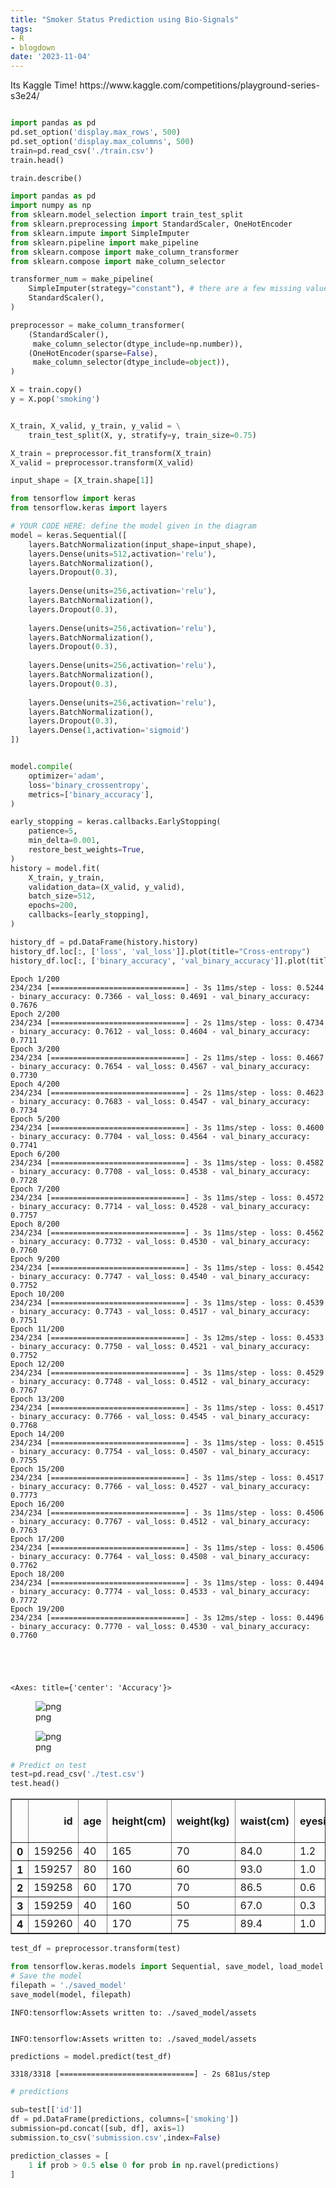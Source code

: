 ```yaml
---
title: "Smoker Status Prediction using Bio-Signals"
tags:
- R
- blogdown
date: '2023-11-04'
---
```

Its Kaggle Time!
https://www.kaggle.com/competitions/playground-series-s3e24/

```python

import pandas as pd
pd.set_option('display.max_rows', 500)
pd.set_option('display.max_columns', 500)
train=pd.read_csv('./train.csv')
train.head()
```



```python
train.describe()
```




```python
import pandas as pd
import numpy as np
from sklearn.model_selection import train_test_split
from sklearn.preprocessing import StandardScaler, OneHotEncoder
from sklearn.impute import SimpleImputer
from sklearn.pipeline import make_pipeline
from sklearn.compose import make_column_transformer
from sklearn.compose import make_column_selector

transformer_num = make_pipeline(
    SimpleImputer(strategy="constant"), # there are a few missing values
    StandardScaler(),
)

preprocessor = make_column_transformer(
    (StandardScaler(),
     make_column_selector(dtype_include=np.number)),
    (OneHotEncoder(sparse=False),
     make_column_selector(dtype_include=object)),
)

X = train.copy()
y = X.pop('smoking')


X_train, X_valid, y_train, y_valid = \
    train_test_split(X, y, stratify=y, train_size=0.75)

X_train = preprocessor.fit_transform(X_train)
X_valid = preprocessor.transform(X_valid)

input_shape = [X_train.shape[1]]

```


```python
from tensorflow import keras
from tensorflow.keras import layers

# YOUR CODE HERE: define the model given in the diagram
model = keras.Sequential([
    layers.BatchNormalization(input_shape=input_shape),
    layers.Dense(units=512,activation='relu'),
    layers.BatchNormalization(),
    layers.Dropout(0.3),
  
    layers.Dense(units=256,activation='relu'),
    layers.BatchNormalization(),
    layers.Dropout(0.3),
  
    layers.Dense(units=256,activation='relu'),
    layers.BatchNormalization(),
    layers.Dropout(0.3),
  
    layers.Dense(units=256,activation='relu'),
    layers.BatchNormalization(),
    layers.Dropout(0.3),
  
    layers.Dense(units=256,activation='relu'),
    layers.BatchNormalization(),
    layers.Dropout(0.3),
    layers.Dense(1,activation='sigmoid')
])


model.compile(
    optimizer='adam',
    loss='binary_crossentropy',
    metrics=['binary_accuracy'],
)

early_stopping = keras.callbacks.EarlyStopping(
    patience=5,
    min_delta=0.001,
    restore_best_weights=True,
)
history = model.fit(
    X_train, y_train,
    validation_data=(X_valid, y_valid),
    batch_size=512,
    epochs=200,
    callbacks=[early_stopping],
)

history_df = pd.DataFrame(history.history)
history_df.loc[:, ['loss', 'val_loss']].plot(title="Cross-entropy")
history_df.loc[:, ['binary_accuracy', 'val_binary_accuracy']].plot(title="Accuracy")
```

    Epoch 1/200
    234/234 [==============================] - 3s 11ms/step - loss: 0.5244 - binary_accuracy: 0.7366 - val_loss: 0.4691 - val_binary_accuracy: 0.7676
    Epoch 2/200
    234/234 [==============================] - 2s 11ms/step - loss: 0.4734 - binary_accuracy: 0.7612 - val_loss: 0.4604 - val_binary_accuracy: 0.7711
    Epoch 3/200
    234/234 [==============================] - 2s 11ms/step - loss: 0.4667 - binary_accuracy: 0.7654 - val_loss: 0.4567 - val_binary_accuracy: 0.7730
    Epoch 4/200
    234/234 [==============================] - 2s 11ms/step - loss: 0.4623 - binary_accuracy: 0.7683 - val_loss: 0.4547 - val_binary_accuracy: 0.7734
    Epoch 5/200
    234/234 [==============================] - 3s 11ms/step - loss: 0.4600 - binary_accuracy: 0.7704 - val_loss: 0.4564 - val_binary_accuracy: 0.7741
    Epoch 6/200
    234/234 [==============================] - 3s 11ms/step - loss: 0.4582 - binary_accuracy: 0.7708 - val_loss: 0.4538 - val_binary_accuracy: 0.7728
    Epoch 7/200
    234/234 [==============================] - 3s 11ms/step - loss: 0.4572 - binary_accuracy: 0.7714 - val_loss: 0.4528 - val_binary_accuracy: 0.7757
    Epoch 8/200
    234/234 [==============================] - 3s 11ms/step - loss: 0.4562 - binary_accuracy: 0.7732 - val_loss: 0.4530 - val_binary_accuracy: 0.7760
    Epoch 9/200
    234/234 [==============================] - 3s 11ms/step - loss: 0.4542 - binary_accuracy: 0.7747 - val_loss: 0.4540 - val_binary_accuracy: 0.7752
    Epoch 10/200
    234/234 [==============================] - 3s 11ms/step - loss: 0.4539 - binary_accuracy: 0.7743 - val_loss: 0.4517 - val_binary_accuracy: 0.7751
    Epoch 11/200
    234/234 [==============================] - 3s 12ms/step - loss: 0.4533 - binary_accuracy: 0.7750 - val_loss: 0.4521 - val_binary_accuracy: 0.7752
    Epoch 12/200
    234/234 [==============================] - 3s 11ms/step - loss: 0.4529 - binary_accuracy: 0.7748 - val_loss: 0.4512 - val_binary_accuracy: 0.7767
    Epoch 13/200
    234/234 [==============================] - 3s 11ms/step - loss: 0.4517 - binary_accuracy: 0.7766 - val_loss: 0.4545 - val_binary_accuracy: 0.7768
    Epoch 14/200
    234/234 [==============================] - 3s 11ms/step - loss: 0.4515 - binary_accuracy: 0.7754 - val_loss: 0.4507 - val_binary_accuracy: 0.7755
    Epoch 15/200
    234/234 [==============================] - 3s 11ms/step - loss: 0.4517 - binary_accuracy: 0.7766 - val_loss: 0.4527 - val_binary_accuracy: 0.7773
    Epoch 16/200
    234/234 [==============================] - 3s 11ms/step - loss: 0.4506 - binary_accuracy: 0.7767 - val_loss: 0.4512 - val_binary_accuracy: 0.7763
    Epoch 17/200
    234/234 [==============================] - 3s 11ms/step - loss: 0.4506 - binary_accuracy: 0.7764 - val_loss: 0.4508 - val_binary_accuracy: 0.7762
    Epoch 18/200
    234/234 [==============================] - 3s 11ms/step - loss: 0.4494 - binary_accuracy: 0.7774 - val_loss: 0.4533 - val_binary_accuracy: 0.7772
    Epoch 19/200
    234/234 [==============================] - 3s 12ms/step - loss: 0.4496 - binary_accuracy: 0.7770 - val_loss: 0.4530 - val_binary_accuracy: 0.7760





    <Axes: title={'center': 'Accuracy'}>




    
![png](output_3_2.png)
    



    
![png](output_3_3.png)
    



```python
# Predict on test
test=pd.read_csv('./test.csv')
test.head()
```




<div>
<style scoped>
    .dataframe tbody tr th:only-of-type {
        vertical-align: middle;
    }

    .dataframe tbody tr th {
        vertical-align: top;
    }

    .dataframe thead th {
        text-align: right;
    }
</style>
<table border="1" class="dataframe">
  <thead>
    <tr style="text-align: right;">
      <th></th>
      <th>id</th>
      <th>age</th>
      <th>height(cm)</th>
      <th>weight(kg)</th>
      <th>waist(cm)</th>
      <th>eyesight(left)</th>
      <th>eyesight(right)</th>
      <th>hearing(left)</th>
      <th>hearing(right)</th>
      <th>systolic</th>
      <th>relaxation</th>
      <th>fasting blood sugar</th>
      <th>Cholesterol</th>
      <th>triglyceride</th>
      <th>HDL</th>
      <th>LDL</th>
      <th>hemoglobin</th>
      <th>Urine protein</th>
      <th>serum creatinine</th>
      <th>AST</th>
      <th>ALT</th>
      <th>Gtp</th>
      <th>dental caries</th>
    </tr>
  </thead>
  <tbody>
    <tr>
      <th>0</th>
      <td>159256</td>
      <td>40</td>
      <td>165</td>
      <td>70</td>
      <td>84.0</td>
      <td>1.2</td>
      <td>1.2</td>
      <td>1</td>
      <td>1</td>
      <td>130</td>
      <td>89</td>
      <td>107</td>
      <td>200</td>
      <td>186</td>
      <td>49</td>
      <td>115</td>
      <td>14.2</td>
      <td>1</td>
      <td>0.9</td>
      <td>19</td>
      <td>25</td>
      <td>32</td>
      <td>0</td>
    </tr>
    <tr>
      <th>1</th>
      <td>159257</td>
      <td>80</td>
      <td>160</td>
      <td>60</td>
      <td>93.0</td>
      <td>1.0</td>
      <td>1.0</td>
      <td>2</td>
      <td>2</td>
      <td>144</td>
      <td>72</td>
      <td>93</td>
      <td>172</td>
      <td>158</td>
      <td>35</td>
      <td>104</td>
      <td>13.0</td>
      <td>1</td>
      <td>1.1</td>
      <td>20</td>
      <td>12</td>
      <td>24</td>
      <td>0</td>
    </tr>
    <tr>
      <th>2</th>
      <td>159258</td>
      <td>60</td>
      <td>170</td>
      <td>70</td>
      <td>86.5</td>
      <td>0.6</td>
      <td>0.7</td>
      <td>1</td>
      <td>1</td>
      <td>117</td>
      <td>75</td>
      <td>92</td>
      <td>161</td>
      <td>173</td>
      <td>39</td>
      <td>88</td>
      <td>15.4</td>
      <td>1</td>
      <td>1.4</td>
      <td>38</td>
      <td>60</td>
      <td>36</td>
      <td>0</td>
    </tr>
    <tr>
      <th>3</th>
      <td>159259</td>
      <td>40</td>
      <td>160</td>
      <td>50</td>
      <td>67.0</td>
      <td>0.3</td>
      <td>0.4</td>
      <td>1</td>
      <td>1</td>
      <td>116</td>
      <td>62</td>
      <td>91</td>
      <td>213</td>
      <td>47</td>
      <td>75</td>
      <td>128</td>
      <td>14.5</td>
      <td>1</td>
      <td>0.6</td>
      <td>25</td>
      <td>18</td>
      <td>10</td>
      <td>1</td>
    </tr>
    <tr>
      <th>4</th>
      <td>159260</td>
      <td>40</td>
      <td>170</td>
      <td>75</td>
      <td>89.4</td>
      <td>1.0</td>
      <td>0.9</td>
      <td>1</td>
      <td>1</td>
      <td>132</td>
      <td>94</td>
      <td>79</td>
      <td>170</td>
      <td>100</td>
      <td>39</td>
      <td>123</td>
      <td>16.5</td>
      <td>1</td>
      <td>1.0</td>
      <td>30</td>
      <td>39</td>
      <td>27</td>
      <td>1</td>
    </tr>
  </tbody>
</table>
</div>




```python
test_df = preprocessor.transform(test)
```


```python
from tensorflow.keras.models import Sequential, save_model, load_model
# Save the model
filepath = './saved_model'
save_model(model, filepath)
```

    INFO:tensorflow:Assets written to: ./saved_model/assets


    INFO:tensorflow:Assets written to: ./saved_model/assets



```python
predictions = model.predict(test_df)

```

    3318/3318 [==============================] - 2s 681us/step



```python
# predictions
```


```python
sub=test[['id']]
df = pd.DataFrame(predictions, columns=['smoking'])
submission=pd.concat([sub, df], axis=1)
submission.to_csv('submission.csv',index=False)
```


```python
prediction_classes = [
    1 if prob > 0.5 else 0 for prob in np.ravel(predictions)
]

```

